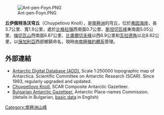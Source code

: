 [[Image:Ant-pen-Foyn.PNG|thumb]]

{{coord|66|33|14|S|64|05|26|W|display=title}}

'''丘伊佩特洛沃穹丘'''（Chuypetlovo Knoll），是[[南極洲|南極洲]]的穹丘，位於[[弗因海岸|弗因海岸]]，長3.7公里、寬1.9公里，處於[[比格拉嶺|比格拉嶺]]西南面0.7公里、[[斯坦切瓦峰|斯坦切瓦峰]]東南面5.05公里、[[梅切瓦山|梅切瓦山]]西南面6.87公里、[[比奧爾切夫峰|比奧爾切夫峰]]以西6.9公里和[[瓦拉德角|瓦拉德角]]以北8.62公里，以[[保加利亞|保加利亞]]西部鄉鎮命名，現時由[[南極條約體系|南極條約體系]]管理。

==外部連結==
* [http://www.add.scar.org Antarctic Digital Database (ADD).] {{Wayback|url=http://www.add.scar.org/ |date=20170305000653 }} Scale 1:250000 topographic map of Antarctica. Scientific Committee on Antarctic Research (SCAR). Since 1993, regularly upgraded and updated.
* [https://data.aad.gov.au/aadc/gaz/scar/display_name.cfm?gaz_id=137655 Chuypetlovo Knoll.] {{Wayback|url=https://data.aad.gov.au/aadc/gaz/scar/display_name.cfm?gaz_id=137655 |date=20170922100937 }} SCAR Composite Antarctic Gazetteer.
* [http://apcbg.org/gazet-bg.doc Bulgarian Antarctic Gazetteer.] {{Wayback|url=http://apcbg.org/gazet-bg.doc |date=20160206203828 }} Antarctic Place-names Commission. (details in Bulgarian, [http://apcbg.org/gazet.htm basic data] {{Wayback|url=http://apcbg.org/gazet.htm |date=20160304071225 }} in English)

{{DEFAULTSORT:Chuypetlovo Knoll}}
[[Category:南極洲山峰|Category:南極洲山峰]]


{{FoynCoast-geo-stub}}